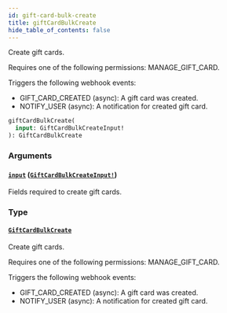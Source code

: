 ```yaml
---
id: gift-card-bulk-create
title: giftCardBulkCreate
hide_table_of_contents: false
---
```


Create gift cards.

Requires one of the following permissions: MANAGE_GIFT_CARD.

Triggers the following webhook events:

- GIFT_CARD_CREATED (async): A gift card was created.
- NOTIFY_USER (async): A notification for created gift card.

```graphql
giftCardBulkCreate(
  input: GiftCardBulkCreateInput!
): GiftCardBulkCreate
```

### Arguments

#### [`input`](#) ([`GiftCardBulkCreateInput!`](../../../developer/api-reference/inputs/gift-card-bulk-create-input))

Fields required to create gift cards.

### Type

#### [`GiftCardBulkCreate`](../../../developer/api-reference/objects/gift-card-bulk-create)

Create gift cards.

Requires one of the following permissions: MANAGE_GIFT_CARD.

Triggers the following webhook events:

- GIFT_CARD_CREATED (async): A gift card was created.
- NOTIFY_USER (async): A notification for created gift card.
